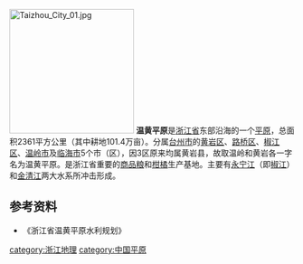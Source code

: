 [[File:Taizhou_City_01.jpg|220px]]
'''温黄平原'''是[[浙江省|浙江省]]东部沿海的一个[[平原|平原]]，总面积2361平方公里（其中耕地101.4万亩）。分属[[台州市|台州市]]的[[黄岩区|黄岩区]]、[[路桥区|路桥区]]、[[椒江区|椒江区]]、[[温岭市|温岭市]]及[[临海市|临海市]]5个市（区），因3区原来均属黄岩县，故取温岭和黄岩各一字名为温黄平原。是浙江省重要的[[商品粮|商品粮]]和[[柑橘|柑橘]]生产基地。主要有[[永宁江|永宁江]]（即[[椒江|椒江]]）和[[金清江|金清江]]两大水系所冲击形成。

== 参考资料 ==
*《浙江省温黄平原水利规划》
{{中国平原}}{{台州市}}{{浙江小作品}}

[[category:浙江地理|category:浙江地理]]
[[category:中国平原|category:中国平原]]